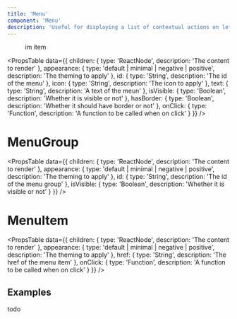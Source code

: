 ```yaml
---
title: 'Menu'
component: 'Menu'
description: 'Useful for displaying a list of contextual actions on left click.'
---
```


<Menu text="im menu">
  <MenuGroup>
    <MenuItem>im item</MenuItem>
  </MenuGroup>
</Menu>

<PropsTable
  data={{
    children: {
      type: 'ReactNode',
      description: 'The content to render'
    },
    appearance: {
      type: 'default | minimal | negative | positive',
      description: 'The theming to apply'
    },
    id: {
      type: 'String',
      description: 'The id of the menu'
    },
    icon: {
      type: 'String',
      description: 'The icon to apply'
    },
    text: {
      type: 'String',
      description: 'A text of the meun'
    },
    isVisible: {
      type: 'Boolean',
      description: 'Whether it is visible or not'
    },
    hasBorder: {
      type: 'Boolean',
      description: 'Whether it should have border or not'
    },
    onClick: {
      type: 'Function',
      description: 'A function to be called when on click'
    }
  }}
/>

# MenuGroup

<PropsTable
  data={{
    children: {
      type: 'ReactNode',
      description: 'The content to render'
    },
    appearance: {
      type: 'default | minimal | negative | positive',
      description: 'The theming to apply'
    },
    id: {
      type: 'String',
      description: 'The id of the menu group'
    },
    isVisible: {
      type: 'Boolean',
      description: 'Whether it is visible or not'
    }
  }}
/>

# MenuItem

<PropsTable
  data={{
    children: {
      type: 'ReactNode',
      description: 'The content to render'
    },
    appearance: {
      type: 'default | minimal | negative | positive',
      description: 'The theming to apply'
    },
    href: {
      type: 'String',
      description: 'The href of the menu item'
    },
    onClick: {
      type: 'Function',
      description: 'A function to be called when on click'
    }
  }}
/>

## Examples

todo
